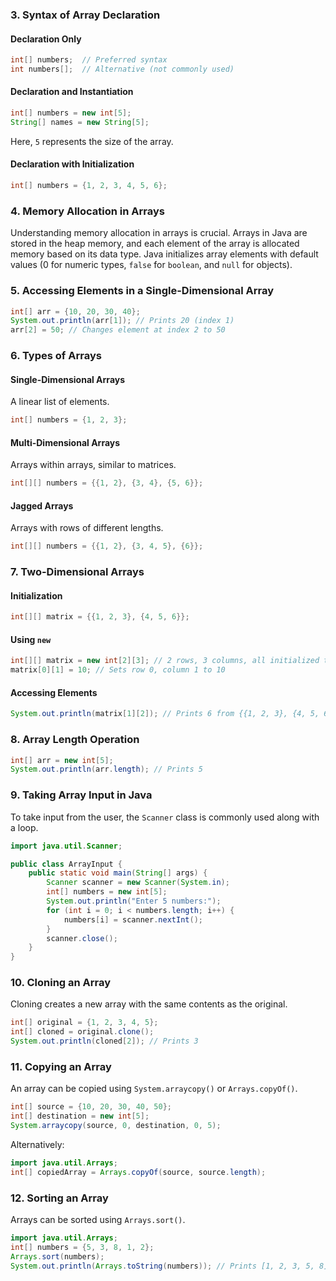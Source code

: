 ### 3. Syntax of Array Declaration

#### Declaration Only
```java
int[] numbers;  // Preferred syntax
int numbers[];  // Alternative (not commonly used)
```

#### Declaration and Instantiation
```java
int[] numbers = new int[5];
String[] names = new String[5];
```
Here, `5` represents the size of the array.

#### Declaration with Initialization
```java
int[] numbers = {1, 2, 3, 4, 5, 6};
```

### 4. Memory Allocation in Arrays
Understanding memory allocation in arrays is crucial. Arrays in Java are stored in the heap memory, and each element of the array is allocated memory based on its data type. Java initializes array elements with default values (0 for numeric types, `false` for `boolean`, and `null` for objects).

### 5. Accessing Elements in a Single-Dimensional Array
```java
int[] arr = {10, 20, 30, 40};
System.out.println(arr[1]); // Prints 20 (index 1)
arr[2] = 50; // Changes element at index 2 to 50
```

### 6. Types of Arrays

#### Single-Dimensional Arrays
A linear list of elements.
```java
int[] numbers = {1, 2, 3};
```

#### Multi-Dimensional Arrays
Arrays within arrays, similar to matrices.
```java
int[][] numbers = {{1, 2}, {3, 4}, {5, 6}};
```

#### Jagged Arrays
Arrays with rows of different lengths.
```java
int[][] numbers = {{1, 2}, {3, 4, 5}, {6}};
```

### 7. Two-Dimensional Arrays

#### Initialization
```java
int[][] matrix = {{1, 2, 3}, {4, 5, 6}};
```

#### Using `new`
```java
int[][] matrix = new int[2][3]; // 2 rows, 3 columns, all initialized to 0
matrix[0][1] = 10; // Sets row 0, column 1 to 10
```

#### Accessing Elements
```java
System.out.println(matrix[1][2]); // Prints 6 from {{1, 2, 3}, {4, 5, 6}}
```

### 8. Array Length Operation
```java
int[] arr = new int[5];
System.out.println(arr.length); // Prints 5
```

### 9. Taking Array Input in Java
To take input from the user, the `Scanner` class is commonly used along with a loop.
```java
import java.util.Scanner;

public class ArrayInput {
    public static void main(String[] args) {
        Scanner scanner = new Scanner(System.in);
        int[] numbers = new int[5];
        System.out.println("Enter 5 numbers:");
        for (int i = 0; i < numbers.length; i++) {
            numbers[i] = scanner.nextInt();
        }
        scanner.close();
    }
}
```

### 10. Cloning an Array
Cloning creates a new array with the same contents as the original.
```java
int[] original = {1, 2, 3, 4, 5};
int[] cloned = original.clone();
System.out.println(cloned[2]); // Prints 3
```

### 11. Copying an Array
An array can be copied using `System.arraycopy()` or `Arrays.copyOf()`.
```java
int[] source = {10, 20, 30, 40, 50};
int[] destination = new int[5];
System.arraycopy(source, 0, destination, 0, 5);
```
Alternatively:
```java
import java.util.Arrays;
int[] copiedArray = Arrays.copyOf(source, source.length);
```

### 12. Sorting an Array
Arrays can be sorted using `Arrays.sort()`.
```java
import java.util.Arrays;
int[] numbers = {5, 3, 8, 1, 2};
Arrays.sort(numbers);
System.out.println(Arrays.toString(numbers)); // Prints [1, 2, 3, 5, 8]
```

